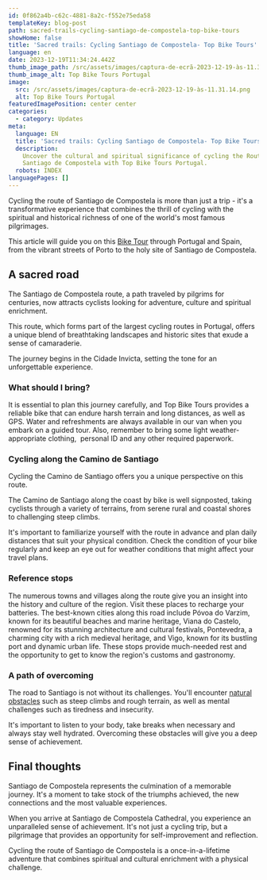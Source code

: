 ```yaml
---
id: 0f862a4b-c62c-4881-8a2c-f552e75eda58
templateKey: blog-post
path: sacred-trails-cycling-santiago-de-compostela-top-bike-tours
showHome: false
title: 'Sacred trails: Cycling Santiago de Compostela- Top Bike Tours'
language: en
date: 2023-12-19T11:34:24.442Z
thumb_image_path: /src/assets/images/captura-de-ecrã-2023-12-19-às-11.31.14.png
thumb_image_alt: Top Bike Tours Portugal
image:
  src: /src/assets/images/captura-de-ecrã-2023-12-19-às-11.31.14.png
  alt: Top Bike Tours Portugal
featuredImagePosition: center center
categories:
  - category: Updates
meta:
  language: EN
  title: 'Sacred trails: Cycling Santiago de Compostela- Top Bike Tours'
  description:
    Uncover the cultural and spiritual significance of cycling the Route of
    Santiago de Compostela with Top Bike Tours Portugal.
  robots: INDEX
languagePages: []
---
```


Cycling the route of Santiago de Compostela is more than just a trip - it's a
transformative experience that combines the thrill of cycling with the spiritual
and historical richness of one of the world's most famous pilgrimages. 

This article will guide you on this
[Bike Tour](https://topbiketoursportugal.com/) through Portugal and Spain, from
the vibrant streets of Porto to the holy site of Santiago de Compostela.

## A sacred road

The Santiago de Compostela route, a path traveled by pilgrims for centuries, now
attracts cyclists looking for adventure, culture and spiritual enrichment. 

This route, which forms part of the largest cycling routes in Portugal, offers a
unique blend of breathtaking landscapes and historic sites that exude a sense of
camaraderie.

The journey begins in the Cidade Invicta, setting the tone for an unforgettable
experience.

### What should I bring?

It is essential to plan this journey carefully, and Top Bike Tours provides a
reliable bike that can endure harsh terrain and long distances, as well as GPS.
Water and refreshments are always available in our van when you embark on a
guided tour. Also, remember to bring some light weather-appropriate clothing, 
personal ID and any other required paperwork.

### Cycling along the Camino de Santiago

Cycling the Camino de Santiago offers you a unique perspective on this route.

The Camino de Santiago along the coast by bike is well signposted, taking
cyclists through a variety of terrains, from serene rural and coastal shores to
challenging steep climbs.

It's important to familiarize yourself with the route in advance and plan daily
distances that suit your physical condition. Check the condition of your bike
regularly and keep an eye out for weather conditions that might affect your
travel plans.

### Reference stops

The numerous towns and villages along the route give you an insight into the
history and culture of the region. Visit these places to recharge your
batteries. The best-known cities along this road include Póvoa do Varzim, known
for its beautiful beaches and marine heritage, Viana do Castelo, renowned for
its stunning architecture and cultural festivals, Pontevedra, a charming city
with a rich medieval heritage, and Vigo, known for its bustling port and dynamic
urban life. These stops provide much-needed rest and the opportunity to get to
know the region's customs and gastronomy.

### A path of overcoming

The road to Santiago is not without its challenges. You'll encounter
[natural obstacles](https://topbiketoursportugal.com/pt/blog/climate-and-geography-in-portugal-for-cycling/)
such as steep climbs and rough terrain, as well as mental challenges such as
tiredness and insecurity. 

It's important to listen to your body, take breaks when necessary and always
stay well hydrated. Overcoming these obstacles will give you a deep sense of
achievement.

## Final thoughts

Santiago de Compostela represents the culmination of a memorable journey. It's a
moment to take stock of the triumphs achieved, the new connections and the most
valuable experiences. 

When you arrive at Santiago de Compostela Cathedral, you experience an
unparalleled sense of achievement. It's not just a cycling trip, but a
pilgrimage that provides an opportunity for self-improvement and reflection.

Cycling the route of Santiago de Compostela is a once-in-a-lifetime adventure
that combines spiritual and cultural enrichment with a physical challenge.

